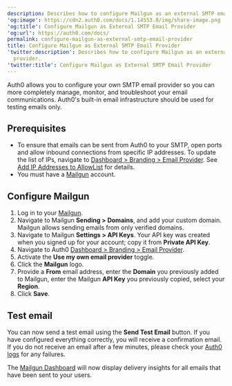 ```yaml
---
description: Describes how to configure Mailgun as an external SMTP email provider.
'og:image': https://cdn2.auth0.com/docs/1.14553.0/img/share-image.png
'og:title': Configure Mailgun as External SMTP Email Provider
'og:url': https://auth0.com/docs/
permalink: configure-mailgun-as-external-smtp-email-provider
title: Configure Mailgun as External SMTP Email Provider
'twitter:description': Describes how to configure Mailgun as an external SMTP email
  provider.
'twitter:title': Configure Mailgun as External SMTP Email Provider
---
```

Auth0 allows you to configure your own SMTP email provider so you can more completely manage, monitor, and troubleshoot your email communications. Auth0's built-in email infrastructure should be used for testing emails only.

## Prerequisites

* To ensure that emails can be sent from Auth0 to your SMTP, open ports and allow inbound connections from specific IP addresses. To update the list of IPs, navigate to [Dashboard > Branding > Email Provider](https://manage.auth0.com/#/branding/email_provider). See [Add IP Addresses to AllowList](/secure/security-guidance/data-security/allowlist) for details.
* You must have a [Mailgun](https://mailgun.com) account.

## Configure Mailgun

1. Log in to your [Mailgun](https://mailgun.com).
2. Navigate to Mailgun **Sending > Domains**, and add your custom domain. Mailgun allows sending emails from only verified domains.
3. Navigate to Mailgun **Settings > API Keys**. Your API key was created when you signed up for your account; copy it from **Private API Key**.
4. Navigate to Auth0 [Dashboard > Branding > Email Provider](https://manage.auth0.com/#/branding/email_provider).
5. Activate the **Use my own email provider** toggle.
6. Click the **Mailgun** logo.
7. Provide a **From** email address, enter the **Domain** you previously added to Mailgun, enter the Mailgun **API Key** you previously copied, select your **Region**.
8. Click **Save**.

## Test email

You can now send a test email using the **Send Test Email** button. If you have configured everything correctly, you will receive a confirmation email. If you do not receive an email after a few minutes, please check your [Auth0 logs](https://manage.auth0.com/#/logs) for any failures.

The [Mailgun Dashboard](https://app.mailgun.com/app/dashboard) will now display delivery insights for all emails that have been sent to your users.